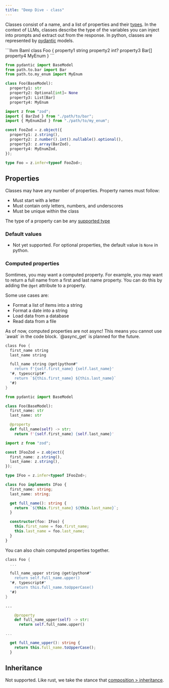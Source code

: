```yaml
---
title: "Deep Dive - class"
---
```


Classes consist of a name, and a list of properties and their [types](/v3/syntax/type).
In the context of LLMs, classes describe the type of the variables you can inject into prompts and extract out from the response. In python, classes are represented by [pydantic](https://pydantic-docs.helpmanual.io/) models.

<CodeGroup>
```llvm Baml
class Foo {
  property1 string
  property2 int?
  property3 Bar[]
  property4 MyEnum
}
```

```python Python Equivalent
from pydantic import BaseModel
from path.to.bar import Bar
from path.to.my_enum import MyEnum

class Foo(BaseModel):
  property1: str
  property2: Optional[int]= None
  property3: List[Bar]
  property4: MyEnum
```

```typescript Typescript Equivalent
import z from "zod";
import { BarZod } from "./path/to/bar";
import { MyEnumZod } from "./path/to/my_enum";

const FooZod = z.object({
  property1: z.string(),
  property2: z.number().int().nullable().optional(),
  property3: z.array(BarZod),
  property4: MyEnumZod,
});

type Foo = z.infer<typeof FooZod>;
```

</CodeGroup>

## Properties

Classes may have any number of properties.
Property names must follow:

- Must start with a letter
- Must contain only letters, numbers, and underscores
- Must be unique within the class

The type of a property can be any [supported type](/v3/syntax/type)

### Default values

- Not yet supported. For optional properties, the default value is `None` in python.

### Computed properties

Somtimes, you may want a computed property. For example, you may want to return a full name from a first and last name property. You can do this by adding the `@get` attribute to a property.

Some use cases are:

- Format a list of items into a string
- Format a date into a string
- Load data from a database
- Read data from a file

<Warning>
  As of now, computed properties are not async! This means you cannot use
  `await` in the code block. `@async_get` is planned for the future.
</Warning>

<CodeGroup>

```rust BAML
class Foo {
  first_name string
  last_name string

  full_name string @get(python#"
    return f'{self.first_name} {self.last_name}'
  "#, typescript#"
    return `${this.first_name} ${this.last_name}`
  "#)
}
```

```python Python Equivalent
from pydantic import BaseModel

class Foo(BaseModel):
  first_name: str
  last_name: str

  @property
  def full_name(self) -> str:
    return f'{self.first_name} {self.last_name}'
```

```typescript Typescript Equivalent
import z from "zod";

const IFooZod = z.object({
  first_name: z.string(),
  last_name: z.string(),
});

type IFoo = z.infer<typeof IFooZod>;

class Foo implements IFoo {
  first_name: string;
  last_name: string;

  get full_name(): string {
    return `${this.first_name} ${this.last_name}`;
  }

  constructor(foo: IFoo) {
    this.first_name = foo.first_name;
    this.last_name = foo.last_name;
  }
}
```

</CodeGroup>

You can also chain computed properties together.

<CodeGroup>

```rust BAML
class Foo {
  ...

  full_name_upper string @get(python#"
    return self.full_name.upper()
  "#, typescript#"
    return this.full_name.toUpperCase()
  "#)
}
```

```python Python Equivalent
...

    @property
    def full_name_upper(self) -> str:
      return self.full_name.upper()
```

```typescript Typescript Equivalent
...

  get full_name_upper(): string {
    return this.full_name.toUpperCase();
  }
```

</CodeGroup>

## Inheritance

Not supported. Like rust, we take the stance that [composition > inheritance](https://www.digitalocean.com/community/tutorials/composition-vs-inheritance).
